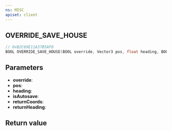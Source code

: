 ```yaml
---
ns: MISC
apiset: client
---
```

## OVERRIDE_SAVE_HOUSE

```c
// 0xB2C69E11A37B5AF0
BOOL OVERRIDE_SAVE_HOUSE(BOOL override, Vector3 pos, float heading, BOOL isAutosave, Vector3* returnCoords, float* returnHeading);
```


## Parameters
* **override**:
* **pos**:
* **heading**:
* **isAutosave**:
* **returnCoords**:
* **returnHeading**:

## Return value